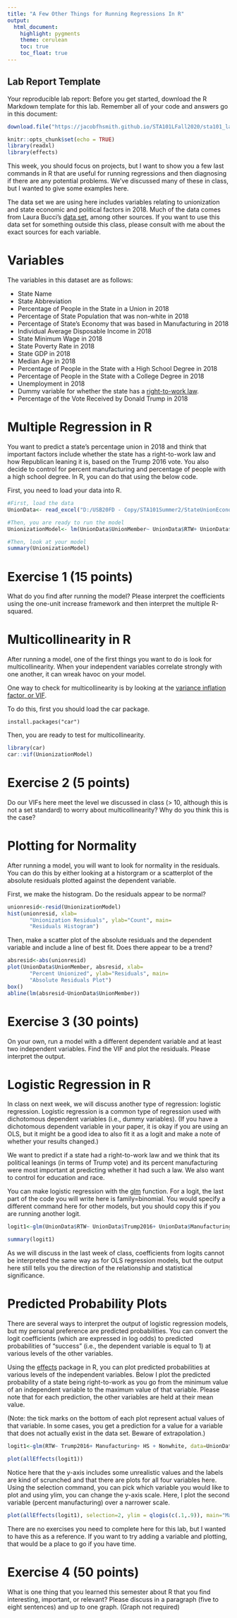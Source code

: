 ---
title: "A Few Other Things for Running Regressions In R"
output:
  html_document:
    highlight: pygments
    theme: cerulean
    toc: true
    toc_float: true
---

## Lab Report Template
Your reproducible lab report: Before you get started, download the R Markdown template for this lab. Remember all of your code and answers go in this document:
```{r}
download.file("https://jacobfhsmith.github.io/STA101LFall2020/sta101_lab9.Rmd", destfile="sta101_lab9.Rmd")
```

```{r setup, include=FALSE}
knitr::opts_chunk$set(echo = TRUE)
library(readxl)
library(effects)
```

This week, you should focus on projects, but I want to show you a few last commands in R that are useful for running regressions and then diagnosing if there are any potential problems. We've discussed many of these in class, but I wanted to give some examples here. 

The data set we are using here includes variables relating to unionization and state economic and political factors in 2018. Much of the data comes from Laura Bucci's [data set](https://dataverse.unc.edu/dataset.xhtml?persistentId=doi:10.15139/S3/L95PUM), among other sources. If you want to use this data set for something outside this class, please consult with me about the exact sources for each variable.

# Variables
The variables in this dataset are as follows:

- State Name
- State Abbreviation
- Percentage of People in the State in a Union in 2018
- Percentage of State Population that was non-white in 2018
- Percentage of State's Economy that was based in Manufacturing in 2018
- Individual Average Disposable Income in 2018
- State Minimum Wage in 2018
- State Poverty Rate in 2018
- State GDP in 2018
- Median Age in 2018
- Percentage of People in the State with a High School Degree in 2018
- Percentage of People in the State with a College Degree in 2018
- Unemployment in 2018
- Dummy variable for whether the state has a [right-to-work law](https://en.wikipedia.org/wiki/Right-to-work_law).
- Percentage of the Vote Received by Donald Trump in 2018

# Multiple Regression in R

You want to predict a state's percentage union in 2018 and think that important factors include whether the state has a right-to-work law and how Republican leaning it is, based on the Trump 2016 vote. You also decide to control for percent manufacturing and percentage of people with a high school degree. In R, you can do that using the below code.

First, you need to load your data into R.

```{r multiple, echo=TRUE}
#First, load the data
UnionData<- read_excel("D:/USB20FD - Copy/STA101Summer2/StateUnionEconomicData.xlsx")

#Then, you are ready to run the model
UnionizationModel<- lm(UnionData$UnionMember~ UnionData$RTW+ UnionData$Trump2016 + UnionData$Manufacturing+ UnionData$HS)

#Then, look at your model
summary(UnionizationModel)
```

# Exercise 1 (15 points)
What do you find after running the model? Please interpret the coefficients using the one-unit increase framework and then interpret the multiple R-squared. 

# Multicollinearity in R

After running a model, one of the first things you want to do is look for multicollinearity. When your independent variables correlate strongly with one another, it can wreak havoc on your model.

One way to check for multicollinearity is by looking at the [variance inflation factor, or VIF](https://en.wikipedia.org/wiki/Variance_inflation_factor). 

To do this, first you should load the car package.

``` install.packages("car") ```

Then, you are ready to test for multicollinearity. 

```{r multicollinearity, echo=TRUE}
library(car)
car::vif(UnionizationModel)

```

# Exercise 2 (5 points)

Do our VIFs here meet the level we discussed in class (> 10, although this is not a set standard) to worry about multicollinearity? Why do you think this is the case?

# Plotting for Normality

After running a model, you will want to look for normality in the residuals. You can do this by either looking at a historgram or a scatterplot of the absolute residuals plotted against the dependent variable.

First, we make the histogram. Do the residuals appear to be normal?
```{r histogram, echo=TRUE}
unionresid<-resid(UnionizationModel)
hist(unionresid, xlab=
       "Unionization Residuals", ylab="Count", main=
       "Residuals Histogram")
```

Then, make a scatter plot of the absolute residuals and the dependent variable and include a line of best fit. Does there appear to be a trend?
```{r scatter, echo=TRUE}
absresid<-abs(unionresid)
plot(UnionData$UnionMember, absresid, xlab=
       "Percent Unionized", ylab="Residuals", main=
       "Absolute Residuals Plot")
box()
abline(lm(absresid~UnionData$UnionMember))
```

# Exercise 3 (30 points)
On your own, run a model with a  different dependent variable and at least two independent variables. Find the VIF and plot the residuals. Please interpret the output.

# Logistic Regression in R

In class on next week, we will discuss another type of regression: logistic regression. Logistic regression is a common type of regression used with dichotomous dependent variables (i.e., dummy variables). (If you have a dichotomous dependent variable in your paper, it is okay if you are using an OLS, but it might be a good idea to also fit it as a logit and make a note of whether your results changed.)

We want to predict if a state had a right-to-work law and we think that its political leanings (in terms of Trump vote) and its percent manufacturing were most important at predicting whether it had such a law. We also want to control for education and race.

You can make logistic regression with the [glm](https://www.statmethods.net/advstats/glm.html) function. For a logit, the last part of the code you will write here is family=binomial. You would specify a different command here for other models, but you should copy this if you are running another logit.

```{r logit, echo=FALSE}
logit1<-glm(UnionData$RTW~ UnionData$Trump2016+ UnionData$Manufacturing+UnionData$HS + UnionData$Nonwhite ,family=binomial)

summary(logit1)

```

As we will discuss in the last week of class, coefficients from logits cannot be interpreted the same way as for OLS regression models, but the output here still tells you the direction of the relationship and statistical significance. 

# Predicted Probability Plots

There are several ways to interpret the output of logistic regression models, but my personal preference are predicted probabilities. You can convert the logit coefficients (which are expressed in log odds) to predicted probabilities of "success" (i.e., the dependent variable is equal to 1) at various levels of the other variables. 

Using the [effects](https://data.library.virginia.edu/visualizing-the-effects-of-logistic-regression/) package in R, you can plot predicted probabilities at various levels of the independent variables. Below I plot the predicted probability of a state being right-to-work as you go from the minimum value of an independent variable to the maximum value of that variable. Please note that for each prediction, the other variables are held at their mean value. 

(Note: the tick marks on the bottom of each plot represent actual values of that variable. In some cases, you get a prediction for a value for a variable that does not actually exist in the data set. Beware of extrapolation.)

```{r effects, echo=TRUE}
logit1<-glm(RTW~ Trump2016+ Manufacturing+ HS + Nonwhite, data=UnionData ,family=binomial)

plot(allEffects(logit1))
```

Notice here that the y-axis includes some unrealistic values and the labels are kind of scrunched and that there are plots for all four variables here. Using the selection command, you can pick which variable you would like to plot and using ylim, you can change the y-axis scale. Here, I plot the second variable (percent manufacturing) over a narrower scale.

```{r plot2, echo=TRUE}
plot(allEffects(logit1), selection=2, ylim = qlogis(c(.1,.9)), main="Manufacturing and Right-to-Work Laws")
```

There are no exercises you need to complete here for this lab, but I wanted to have this as a reference. If you want to try adding a variable and plotting, that would be a place to go if you have time.


# Exercise 4 (50 points)

What is one thing that you learned this semester about R that you find interesting, important, or relevant? Please discuss in a paragraph (five to eight sentences) and up to one graph. (Graph not required)


